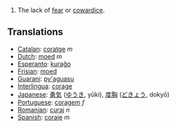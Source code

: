 #The lack of [[fear]] or [[cowardice]].

== Translations ==
*[[Catalan]]: [[coratge]] ''m''
*[[Dutch]]: [[moed]] ''m''
*[[Esperanto]]: [[kuraĝo]]
*[[Frisian]]: [[moed]]
*[[Guarani]]: [[py'aguasu]]
*[[Interlingua]]: [[corage]]
*[[Japanese]]: [[勇気]] ([[ゆうき]], yūki), [[度胸]] ([[どきょう]], dokyō)
*[[Portuguese]]: [[coragem]] ''f''
*[[Romanian]]: [[curaj]] ''n''
*[[Spanish]]: [[coraje]] ''m''